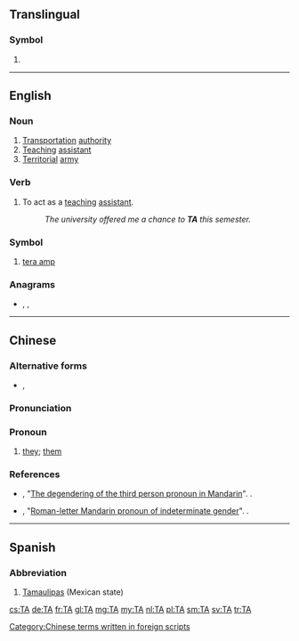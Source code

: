 {{also|Appendix:Variations of "ta"}}
==Translingual==
{{wikipedia}}

===Symbol===
{{mul-symbol}}

# {{SI-unit-abb|tera|ampere|[[electrical current]]}}

----

==English==

===Noun===
{{en-noun}}

# [[transportation|Transportation]] [[authority]]
# [[teaching|Teaching]] [[assistant]]
# [[territorial|Territorial]] [[army]]

===Verb===
{{en-verb|TAs|TAing|TAd|pres_3sg2=TA's|pres_ptc2=TA'ing|past2=TA'd}}

# {{lb|en|intransitive}} To act as a [[teaching]] [[assistant]].
#: ''The university offered me a chance to '''TA''' this semester.''

===Symbol===
{{en-symbol}}

# [[tera amp]]

===Anagrams===
* {{l|en|'at}}, {{l|en|AT}}, {{l|en|at}}

----

==Chinese==

===Alternative forms===
* {{l|zh|ta}}, {{l|zh|Ta}}

===Pronunciation===
{{zh-pron
|m=tā
|cat=pronoun
}}

===Pronoun===
{{zh-pronoun}}

# {{n-g|An alternative spelling of the third-person pronoun {{zh-l|他}} that is explicitly gender-neutral:}} [[they]]; [[them]]

===References===
* {{w|Victor Mair}}, "[http://languagelog.ldc.upenn.edu/nll/?p=8937 The degendering of the third person pronoun in Mandarin]". {{w|Language Log}}.
* {{w|Victor Mair}}, "[http://languagelog.ldc.upenn.edu/nll/?p=27280 Roman-letter Mandarin pronoun of indeterminate gender]". {{w|Language Log}}.

[[Category:Chinese terms written in foreign scripts]]

----

==Spanish==

===Abbreviation===
{{rfc-header|Abbreviation}}
{{head|es|abbreviation}}

# [[Tamaulipas]] (Mexican state)

[[cs:TA]]
[[de:TA]]
[[fr:TA]]
[[gl:TA]]
[[mg:TA]]
[[my:TA]]
[[nl:TA]]
[[pl:TA]]
[[sm:TA]]
[[sv:TA]]
[[tr:TA]]